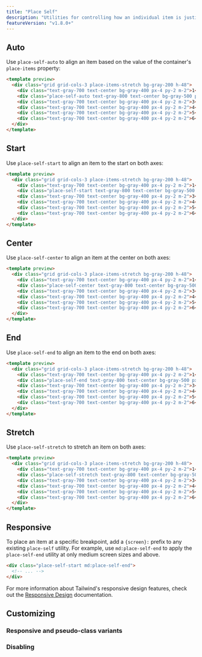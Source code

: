 ```yaml
---
title: "Place Self"
description: "Utilities for controlling how an individual item is justified and aligned at the same time."
featureVersion: "v1.8.0+"
---
```




## Auto

Use `place-self-auto` to align an item based on the value of the container's `place-items` property:

```html
<template preview>
  <div class="grid grid-cols-3 place-items-stretch bg-gray-200 h-48">
    <div class="text-gray-700 text-center bg-gray-400 px-4 py-2 m-2">1</div>
    <div class="place-self-auto text-gray-800 text-center bg-gray-500 px-4 py-2 m-2">2</div>
    <div class="text-gray-700 text-center bg-gray-400 px-4 py-2 m-2">3</div>
    <div class="text-gray-700 text-center bg-gray-400 px-4 py-2 m-2">4</div>
    <div class="text-gray-700 text-center bg-gray-400 px-4 py-2 m-2">5</div>
    <div class="text-gray-700 text-center bg-gray-400 px-4 py-2 m-2">6</div>
  </div>
</template>
```

## Start

Use `place-self-start` to align an item to the start on both axes:

```html
<template preview>
  <div class="grid grid-cols-3 place-items-stretch bg-gray-200 h-48">
    <div class="text-gray-700 text-center bg-gray-400 px-4 py-2 m-2">1</div>
    <div class="place-self-start text-gray-800 text-center bg-gray-500 px-4 py-2 m-2">2</div>
    <div class="text-gray-700 text-center bg-gray-400 px-4 py-2 m-2">3</div>
    <div class="text-gray-700 text-center bg-gray-400 px-4 py-2 m-2">4</div>
    <div class="text-gray-700 text-center bg-gray-400 px-4 py-2 m-2">5</div>
    <div class="text-gray-700 text-center bg-gray-400 px-4 py-2 m-2">6</div>
  </div>
</template>
```

## Center

Use `place-self-center` to align an item at the center on both axes:

```html
<template preview>
  <div class="grid grid-cols-3 place-items-stretch bg-gray-200 h-48">
    <div class="text-gray-700 text-center bg-gray-400 px-4 py-2 m-2">1</div>
    <div class="place-self-center text-gray-800 text-center bg-gray-500 px-4 py-2 m-2">2</div>
    <div class="text-gray-700 text-center bg-gray-400 px-4 py-2 m-2">3</div>
    <div class="text-gray-700 text-center bg-gray-400 px-4 py-2 m-2">4</div>
    <div class="text-gray-700 text-center bg-gray-400 px-4 py-2 m-2">5</div>
    <div class="text-gray-700 text-center bg-gray-400 px-4 py-2 m-2">6</div>
  </div>
</template>
```

## End

Use `place-self-end` to align an item to the end on both axes:

```html
<template preview>
  <div class="grid grid-cols-3 place-items-stretch bg-gray-200 h-48">
    <div class="text-gray-700 text-center bg-gray-400 px-4 py-2 m-2">1</div>
    <div class="place-self-end text-gray-800 text-center bg-gray-500 px-4 py-2 m-2">2</div>
    <div class="text-gray-700 text-center bg-gray-400 px-4 py-2 m-2">3</div>
    <div class="text-gray-700 text-center bg-gray-400 px-4 py-2 m-2">4</div>
    <div class="text-gray-700 text-center bg-gray-400 px-4 py-2 m-2">5</div>
    <div class="text-gray-700 text-center bg-gray-400 px-4 py-2 m-2">6</div>
  </div>
</template>
```

## Stretch

Use `place-self-stretch` to stretch an item on both axes:

```html
<template preview>
  <div class="grid grid-cols-3 place-items-stretch bg-gray-200 h-48">
    <div class="text-gray-700 text-center bg-gray-400 px-4 py-2 m-2">1</div>
    <div class="place-self-stretch text-gray-800 text-center bg-gray-500 px-4 py-2 m-2">2</div>
    <div class="text-gray-700 text-center bg-gray-400 px-4 py-2 m-2">3</div>
    <div class="text-gray-700 text-center bg-gray-400 px-4 py-2 m-2">4</div>
    <div class="text-gray-700 text-center bg-gray-400 px-4 py-2 m-2">5</div>
    <div class="text-gray-700 text-center bg-gray-400 px-4 py-2 m-2">6</div>
  </div>
</template>
```

## Responsive

To place an item at a specific breakpoint, add a `{screen}:` prefix to any existing `place-self` utility. For example, use `md:place-self-end` to apply the `place-self-end` utility at only medium screen sizes and above.

```html
<div class="place-self-start md:place-self-end">
  <!-- ... -->
</div>
```

For more information about Tailwind's responsive design features, check out the [Responsive Design](/docs/responsive-design) documentation.

## Customizing

### Responsive and pseudo-class variants

<Variants plugin="placeSelf" name="place-self" />

### Disabling

<Disabling plugin="placeSelf" name="place-self" />
